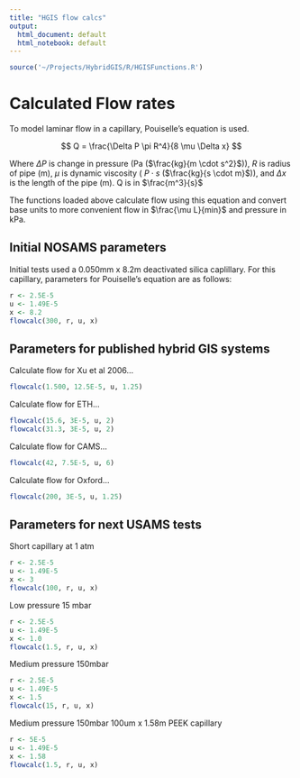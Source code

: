 ```yaml
---
title: "HGIS flow calcs"
output:
  html_document: default
  html_notebook: default
---
```



```r
source('~/Projects/HybridGIS/R/HGISFunctions.R')
```

# Calculated Flow rates

To model laminar flow in a capillary, Pouiselle's equation is used.

$$
Q = \frac{\Delta P \pi R^4}{8 \mu \Delta x}
$$

Where $\Delta P$ is change in pressure (Pa ($\frac{kg}{m \cdot s^2}$)), $R$ is
radius of pipe (m), $\mu$ is dynamic viscosity ( $P \cdot s$ ($\frac{kg}{s
\cdot m}$)), and $\Delta x$ is the length of the pipe (m). Q is in
$\frac{m^3}{s}$

  The functions loaded above calculate flow using this equation and convert base
units to more convenient flow in $\frac{\mu L}{min}$ and pressure in kPa.

## Initial NOSAMS parameters

Initial tests used a 0.050mm x 8.2m deactivated silica caplillary. For this
capillary, parameters for Pouiselle's equation are as follows:

```r
r <- 2.5E-5
u <- 1.49E-5
x <- 8.2
flowcalc(300, r, u, x)
```

## Parameters for published hybrid GIS systems

Calculate flow for Xu et al 2006...

```r
flowcalc(1.500, 12.5E-5, u, 1.25)

```
Calculate flow for ETH...

```r
flowcalc(15.6, 3E-5, u, 2)
flowcalc(31.3, 3E-5, u, 2)

```
Calculate flow for CAMS...

```r
flowcalc(42, 7.5E-5, u, 6)

```
Calculate flow for Oxford...

```r
flowcalc(200, 3E-5, u, 1.25)

```

## Parameters for next USAMS tests

Short capillary at 1 atm

```r
r <- 2.5E-5
u <- 1.49E-5
x <- 3
flowcalc(100, r, u, x)
```

Low pressure 15 mbar
```r
r <- 2.5E-5
u <- 1.49E-5
x <- 1.0
flowcalc(1.5, r, u, x)
```
Medium pressure 150mbar
```r
r <- 2.5E-5
u <- 1.49E-5
x <- 1.5
flowcalc(15, r, u, x)
```

Medium pressure 150mbar 100um x 1.58m PEEK capillary
```r
r <- 5E-5
u <- 1.49E-5
x <- 1.58
flowcalc(1.5, r, u, x)
```


